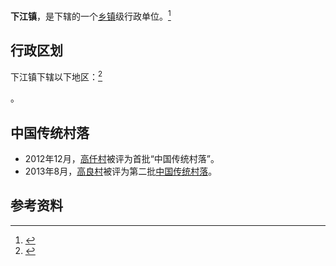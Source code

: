 {{中国乡级行政区|52/26/33/103/000}}

'''下江镇'''，是{{PRC admin/fullname|52/26/33/103/000|3}}下辖的一个[[乡镇|乡镇]]级行政单位。<ref>{{PRC admin/ref sgc|{{PRC admin/parent|52/26/33/103/000}}}}</ref>

== 行政区划 ==

下江镇下辖以下地区：<ref>{{PRC admin/ref sgc|52/26/33/103/000}}</ref>

{{PRC admin/children|52/26/33/103/000}}。

==中国传统村落==
* 2012年12月，[[高仟村|高仟村]]被评为首批“中国传统村落”。
* 2013年8月，[[高良村|高良村]]被评为第二批[[中国传统村落|中国传统村落]]。

== 参考资料 ==

{{reflist}}

{{行政区划小作品}}
{{PRC admin/navcat|52/26/33/103/000}}